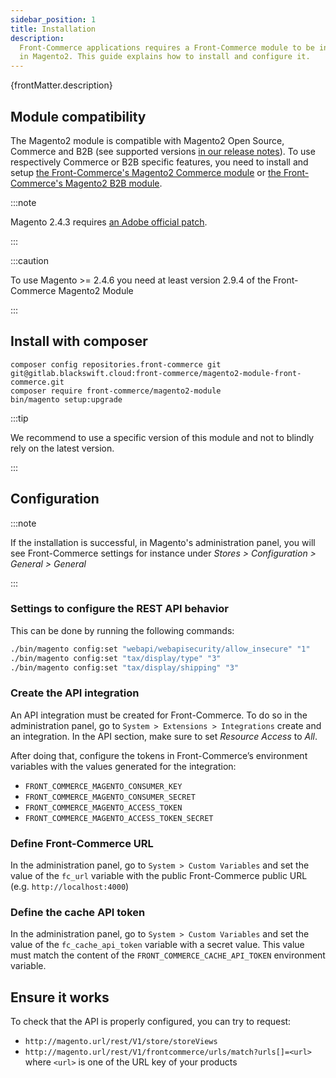 ```yaml
---
sidebar_position: 1
title: Installation
description:
  Front-Commerce applications requires a Front-Commerce module to be installed
  in Magento2. This guide explains how to install and configure it.
---
```


<p>{frontMatter.description}</p>

## Module compatibility

The Magento2 module is compatible with Magento2 Open Source,
Commerce and B2B (see supported versions [in our release notes](/docs/2.x/appendices/release-notes#latest-version)). To use respectively Commerce or B2B specific features, you
need to install and setup [the Front-Commerce's Magento2 Commerce
module](/docs/2.x/magento2/commerce#magento2-commerce-module-installation)
or [the Front-Commerce's Magento2 B2B
module](/docs/2.x/magento2/b2b#requirements).

:::note

Magento 2.4.3 requires [an Adobe official patch](https://experienceleague.adobe.com/docs/commerce-knowledge-base/kb/troubleshooting/known-issues-patches-attached/web-api-resources-limit.html).

:::

:::caution

To use Magento >= 2.4.6 you need at least version 2.9.4 of the Front-Commerce
Magento2 Module

:::

## Install with composer

```shell
composer config repositories.front-commerce git git@gitlab.blackswift.cloud:front-commerce/magento2-module-front-commerce.git
composer require front-commerce/magento2-module
bin/magento setup:upgrade
```

:::tip

We recommend to use a specific version of this module and not to blindly rely on
the latest version.

:::

## Configuration

:::note

If the installation is successful, in Magento's administration panel, you will
see Front-Commerce settings for instance under _Stores > Configuration >
General > General_

:::

### Settings to configure the REST API behavior

This can be done by running the following commands:

```bash
./bin/magento config:set "webapi/webapisecurity/allow_insecure" "1"
./bin/magento config:set "tax/display/type" "3"
./bin/magento config:set "tax/display/shipping" "3"
```

### Create the API integration

An API integration must be created for Front-Commerce. To do so in the
administration panel, go to `System > Extensions > Integrations` create and an integration. In the API section, make sure to set _Resource Access_ to _All_.

After doing that, configure the tokens in Front-Commerce’s environment variables with the values generated for the integration:
- `FRONT_COMMERCE_MAGENTO_CONSUMER_KEY`
- `FRONT_COMMERCE_MAGENTO_CONSUMER_SECRET`
- `FRONT_COMMERCE_MAGENTO_ACCESS_TOKEN`
- `FRONT_COMMERCE_MAGENTO_ACCESS_TOKEN_SECRET`

### Define Front-Commerce URL

In the administration panel, go to `System > Custom Variables` and set the value
of the `fc_url` variable with the public Front-Commerce public URL (e.g.
`http://localhost:4000`)

### Define the cache API token

In the administration panel, go to `System > Custom Variables` and set the value
of the `fc_cache_api_token` variable with a secret value. This value must match
the content of the `FRONT_COMMERCE_CACHE_API_TOKEN` environment variable.

## Ensure it works

To check that the API is properly configured, you can try to request:

* `http://magento.url/rest/V1/store/storeViews`
* `http://magento.url/rest/V1/frontcommerce/urls/match?urls[]=<url>` where `<url>`
is one of the URL key of your products
